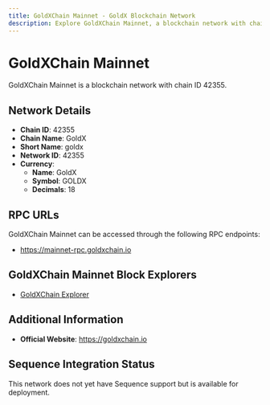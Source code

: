 ```yaml
--- 
title: GoldXChain Mainnet - GoldX Blockchain Network
description: Explore GoldXChain Mainnet, a blockchain network with chain ID 42355. Learn about its native currency, GoldX, and how to interact with the network.
---
```


# GoldXChain Mainnet

GoldXChain Mainnet is a blockchain network with chain ID 42355.

## Network Details

- **Chain ID**: 42355
- **Chain Name**: GoldX
- **Short Name**: goldx
- **Network ID**: 42355
- **Currency**: 
  - **Name**: GoldX
  - **Symbol**: GOLDX
  - **Decimals**: 18

## RPC URLs

GoldXChain Mainnet can be accessed through the following RPC endpoints:

- https://mainnet-rpc.goldxchain.io

## GoldXChain Mainnet Block Explorers

- [GoldXChain Explorer](https://explorer.goldxchain.io)

## Additional Information

- **Official Website**: https://goldxchain.io

## Sequence Integration Status

This network does not yet have Sequence support but is available for deployment.
